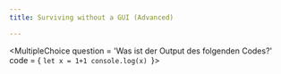 ```yaml
---
title: Surviving without a GUI (Advanced)

---
```





<MultipleChoice
question = 'Was ist der Output des folgenden Codes?'
code = {
`let x = 1+1
console.log(x)
`}>
<Answer
    correct
    text="1"
    explanation="Bruder willst du hardward scholarship?"
/>
<Answer
    text="0"
    explanation="lmao. nah u dumb as hell"
/>
</MultipleChoice>


